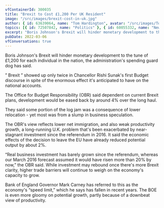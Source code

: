 ```yaml
---
vfContainerId: 300035
title: "Brexit to Cost £1,200 Per UK Resident"
image: "/src/images/brexit-cost-in-uk.jpg"
author: { id: 63639064, name: "Tom Hardington", avatar: "/src/images/TomHardington.jpg" }
topics: [{ id: 72507842, name: "Politics" }, { id: 60055332, name: "News" }]
excerpt: "Boris Johnson's Brexit will hinder monetary development to the tune of £1,200 for each individual in the nation, the administration's spending guard dog has said."
pubDate: 2022-03-06
vfConversations: true
---
```



Boris Johnson's Brexit will hinder monetary development to the tune of £1,200 for each individual in the nation, the administration's spending guard dog has said.

” Brexit ” showed up only twice in Chancellor Rishi Sunak's first Budget discourse in spite of the enormous effect it's anticipated to have on the national accounts.

The Office for Budget Responsibility (OBR) said dependent on current Brexit plans, development would be eased back by around 4% over the long haul.

<VfConversationStarter />

They said some portion of the log jam was a consequence of lower relocation - yet most was from a slump in business speculation.

The OBR's view reflects lower net immigration, and also weak productivity growth, a long-running U.K. problem that's been exacerbated by near-stagnant investment since the referendum in 2016. It said the economic effects of the decision to leave the EU have already reduced potential output by about 2%.

<VfContentRecirculation />

“Real business investment has barely grown since the referendum, whereas our March 2016 forecast assumed it would have risen more than 20% by now,” the OBR said. While investment may rebound once there's more Brexit clarity, higher trade barriers will continue to weigh on the economy's capacity to grow.

Bank of England Governor Mark Carney has referred to this as the economy's “speed limit,” which he says has fallen in recent years. The BOE is even more gloomy on potential growth, partly because of a downbeat view of productivity.
